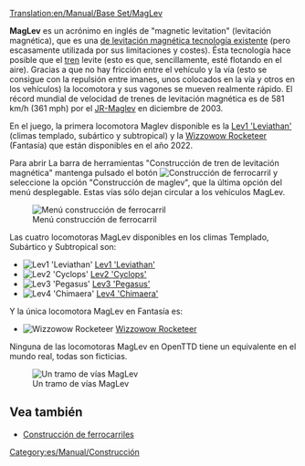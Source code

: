 [[Translation:en/Manual/Base Set/MagLev]]
{{es/Manual/Base Set/Tipos de ferrocarril}}

'''MagLev''' es un acrónimo en inglés de "magnetic levitation" (levitación magnética), que es una [https://www.wikipedia.org/wiki/es:Tren de levitación magnética tecnología existente] (pero escasamente utilizada por sus limitaciones y costes). Ésta tecnología hace posible que el [[es/Manual/Trenes|tren]] levite (esto es que, sencillamente, esté flotando en el aire). Gracias a que no hay fricción entre el vehículo y la vía (esto se consigue con la repulsión entre imanes, unos colocados en la vía y otros en los vehículos) la locomotora y sus vagones se mueven realmente rápido. El récord mundial de velocidad de trenes de levitación magnética es de 581 km/h (361 mph) por el [https://www.wikipedia.org/wiki/JR-Maglev JR-Maglev] en diciembre de 2003.

En el juego, la primera locomotora Maglev disponible es la [[es/Manual/Base Set/Trains/Lev1 'Leviathan'|Lev1 'Leviathan']] (climas templado, subártico y subtropical) y la [[es/Manual/Base Set/Trains/Wizzowow Rocketeer|Wizzowow Rocketeer]] (Fantasía) que están disponibles en el año 2022.

Para abrir La barra de herramientas "Construcción de tren de levitación magnética" mantenga pulsado el botón [[File:en/Manual/Manual html m772c5b23.png|Construcción de ferrocarril]] y seleccione la opción "Construcción de maglev", que la última opción del menú desplegable. Estas vías sólo dejan circular a los vehículos MagLev.

[[File:es/Manual/Openttd-rail1.png|none|Menú construcción de ferrocarril]]

Las cuatro locomotoras MagLev disponibles en los climas Templado, Subártico y Subtropical son:
*[[File:en/Manual/Base Set/Trains/Lev1leviathan.png|Lev1 'Leviathan']] [[es/Manual/Base Set/Trains/Lev1 'Leviathan'|Lev1 'Leviathan']]
*[[File:en/Manual/Base Set/Trains/Lev2cyclops.png|Lev2 'Cyclops']] [[es/Manual/Base Set/Trains/Lev2 'Cyclops'|Lev2 'Cyclops']]
*[[File:en/Manual/Base Set/Trains/Lev3pegasus.png|Lev3 'Pegasus']] [[es/Manual/Base Set/Trains/Lev3 'Pegasus'|Lev3 'Pegasus']]
*[[File:en/Manual/Base Set/Trains/Lev4chimaerarhead.png|Lev4 'Chimaera']] [[es/Manual/Base Set/Trains/Lev4 'Chimaera'|Lev4 'Chimaera']]
Y la única locomotora MagLev en Fantasía es:
*[[File:en/Manual/Base Set/Trains/Wizzowowrocketeer.png|Wizzowow Rocketeer]] [[es/Manual/Base Set/Trains/Wizzowow Rocketeer|Wizzowow Rocketeer]]

Ninguna de las locomotoras MagLev en OpenTTD tiene un equivalente en el mundo real, todas son ficticias.

[[File:en/Manual/Base Set/MaglevTemp.png|none|frame|Un tramo de vías MagLev]]

==Vea también==
*[[es/Manual/Construcción de ferrocarriles|Construcción de ferrocarriles]]

[[Category:es/Manual/Construcción]]